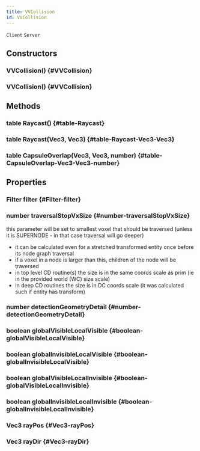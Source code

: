 ```yaml
---
title: VVCollision
id: VVCollision
---
```

`Client`
`Server`

## Constructors

### VVCollision() {#VVCollision}

### VVCollision() {#VVCollision}

## Methods

### table Raycast() {#table-Raycast}

### table Raycast(Vec3, Vec3) {#table-Raycast-Vec3-Vec3}

### table CapsuleOverlap(Vec3, Vec3, number) {#table-CapsuleOverlap-Vec3-Vec3-number}

## Properties

### Filter filter {#Filter-filter}

### number traversalStopVxSize {#number-traversalStopVxSize}
this parameter will be set to smallest voxel that should be traversed (unless it is SUPERNODE - in that case traversal will go deeper)
- it can be calculated even for a stretched transformed entity once before its node graph traversal
- if a voxel in a node is larger than this, children of the node will be traversed
- in top level CD routine(s) the size is in the same coords scale as prim (ie in the provided world (WC) size scale)
- in deep CD routines the size is in DC coords scale (it was calculated such if entity has transform)

### number detectionGeometryDetail {#number-detectionGeometryDetail}

### boolean globalVisibleLocalVisible {#boolean-globalVisibleLocalVisible}

### boolean globalInvisibleLocalVisible {#boolean-globalInvisibleLocalVisible}

### boolean globalVisibleLocalInvisible {#boolean-globalVisibleLocalInvisible}

### boolean globalInvisibleLocalInvisible {#boolean-globalInvisibleLocalInvisible}

### Vec3 rayPos {#Vec3-rayPos}

### Vec3 rayDir {#Vec3-rayDir}

